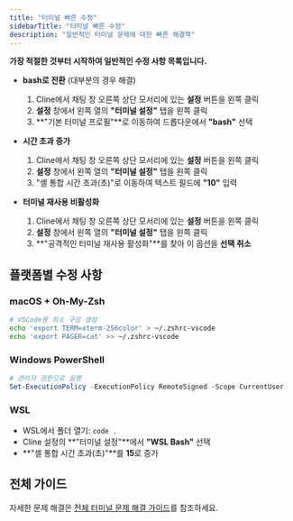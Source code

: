 ```yaml
---
title: "터미널 빠른 수정"
sidebarTitle: "터미널 빠른 수정"
description: "일반적인 터미널 문제에 대한 빠른 해결책"
---
```


**가장 적절한 것부터 시작하여 일반적인 수정 사항 목록입니다.**

-   **bash로 전환** (대부분의 경우 해결)

    1. Cline에서 채팅 창 오른쪽 상단 모서리에 있는 **설정** 버튼을 왼쪽 클릭
    2. **설정** 창에서 왼쪽 열의 **"터미널 설정"** 탭을 왼쪽 클릭
    3. **"기본 터미널 프로필"**로 이동하여 드롭다운에서 **"bash"** 선택

-   **시간 초과 증가**

    1. Cline에서 채팅 창 오른쪽 상단 모서리에 있는 **설정** 버튼을 왼쪽 클릭
    2. **설정** 창에서 왼쪽 열의 **"터미널 설정"** 탭을 왼쪽 클릭
    3. "셸 통합 시간 초과(초)"로 이동하여 텍스트 필드에 **"10"** 입력

-   **터미널 재사용 비활성화**
    1. Cline에서 채팅 창 오른쪽 상단 모서리에 있는 **설정** 버튼을 왼쪽 클릭
    2. **설정** 창에서 왼쪽 열의 **"터미널 설정"** 탭을 왼쪽 클릭
    3. **"공격적인 터미널 재사용 활성화"**를 찾아 이 옵션을 **선택 취소**

## 플랫폼별 수정 사항

### macOS + Oh-My-Zsh

```bash
# VSCode용 최소 구성 생성
echo 'export TERM=xterm-256color' > ~/.zshrc-vscode
echo 'export PAGER=cat' >> ~/.zshrc-vscode
```

### Windows PowerShell

```powershell
# 관리자 권한으로 실행
Set-ExecutionPolicy -ExecutionPolicy RemoteSigned -Scope CurrentUser
```

### WSL

-   WSL에서 폴더 열기: `code .`
-   Cline 설정의 **"터미널 설정"**에서 **"WSL Bash"** 선택
-   **"셸 통합 시간 초과(초)"**를 **15**로 증가

## 전체 가이드

자세한 문제 해결은 [전체 터미널 문제 해결 가이드](/troubleshooting/terminal-integration-guide)를 참조하세요.
